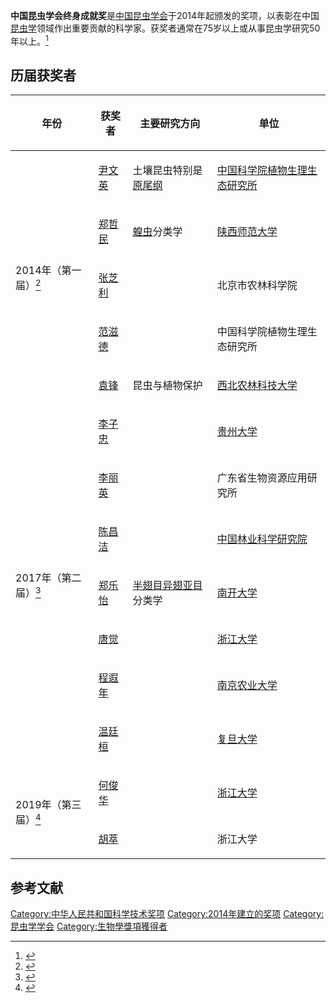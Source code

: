 '''中国昆虫学会终身成就奖'''是[[中国昆虫学会|中国昆虫学会]]于2014年起颁发的奖项，以表彰在中国[[昆虫学|昆虫学]]领域作出重要贡献的科学家。获奖者通常在75岁以上或从事昆虫学研究50年以上。<ref>{{cite web|url=https://sky.nankai.edu.cn/2017/1016/c7922a80600/page.htm|title=郑乐怡教授获第二届“中国昆虫学会终身成就奖”|website=南开大学}}</ref>

== 历届获奖者 ==
{| class="wikitable"
! 年份 !! 获奖者 !! 主要研究方向!! 单位
|-
| rowspan=5|2014年（第一届）<ref>{{cite web|url=http://entsoc.ioz.cas.cn/xw/ttxw/201502/t20150202_278642.html|title=中国昆虫学会2014年学术年会暨学会成立70周年纪念会在河北省保定市隆重召开|date=2014-11-03|website=中国昆虫学会|accessdate=2020-08-29|archive-date=2020-02-08|archive-url=https://web.archive.org/web/20200208045822/http://entsoc.ioz.cas.cn/xw/ttxw/201502/t20150202_278642.html|dead-url=no}}</ref> || [[尹文英|尹文英]] || 土壤昆虫特别是[[原尾纲|原尾纲]]|| [[中国科学院植物生理生态研究所|中国科学院植物生理生态研究所]]
|-
| [[郑哲民_(昆虫学家)|郑哲民]] || [[蝗虫|蝗虫]]分类学 || [[陕西师范大学|陕西师范大学]]
|-
| [[张芝利|张芝利]] ||  || 北京市农林科学院
|-
| [[范滋德|范滋德]] ||  || 中国科学院植物生理生态研究所
|-
| [[袁锋|袁锋]] || 昆虫与植物保护 || [[西北农林科技大学|西北农林科技大学]]
|-
| rowspan=7|2017年（第二届）<ref>{{cite web|url=http://www.ioz.ac.cn/xwzx/xsjl/201711/t20171101_4882514.html|title=中国昆虫学会第十次全国会员代表大会暨2017年学术年会在福建省厦门市隆重召开|date=2017-11-01|website=中国科学院动物研究所|accessdate=2020-08-29|archive-date=2020-01-05|archive-url=https://web.archive.org/web/20200105202735/http://www.ioz.ac.cn/xwzx/xsjl/201711/t20171101_4882514.html|dead-url=no}}</ref> || [[李子忠|李子忠]] ||  || [[贵州大学|贵州大学]]
|-
| [[李丽英|李丽英]] ||  || 广东省生物资源应用研究所
|-
| [[陈昌洁|陈昌洁]] ||  || [[中国林业科学研究院|中国林业科学研究院]]
|-
| [[郑乐怡|郑乐怡]] || [[半翅目|半翅目]][[异翅亚目|异翅亚目]]分类学 || [[南开大学|南开大学]]
|-
| [[唐觉|唐觉]] ||  || [[浙江大学|浙江大学]]
|-
| [[程遐年|程遐年]] ||  || [[南京农业大学|南京农业大学]]
|-
| [[温廷桓|温廷桓]] ||  || [[复旦大学|复旦大学]]
|-
| rowspan=2|2019年（第三届）<ref>{{cite web|url=http://entsoc.ioz.cas.cn/xw/tzgg/201907/P020190719713974758130.pdf|title=中国昆虫学会2019年学术年会|website=中国昆虫学会|accessdate=2020-08-29|archive-date=2020-02-15|archive-url=https://web.archive.org/web/20200215074524/http://entsoc.ioz.cas.cn/xw/tzgg/201907/P020190719713974758130.pdf|dead-url=no}}</ref> || [[何俊华|何俊华]]  || || [[浙江大学|浙江大学]]
|-
| [[胡萃|胡萃]]  || || 浙江大学
|}

== 参考文献 ==
{{reflist}}

[[Category:中华人民共和国科学技术奖项|Category:中华人民共和国科学技术奖项]]
[[Category:2014年建立的奖项|Category:2014年建立的奖项]]
[[Category:昆虫学学会|Category:昆虫学学会]]
[[Category:生物學獎項獲得者|Category:生物學獎項獲得者]]